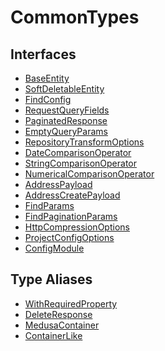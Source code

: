 
# CommonTypes

## Interfaces

- [BaseEntity](CommonTypes/interfaces/types.CommonTypes.BaseEntity.mdx)
- [SoftDeletableEntity](CommonTypes/interfaces/types.CommonTypes.SoftDeletableEntity.mdx)
- [FindConfig](CommonTypes/interfaces/types.CommonTypes.FindConfig.mdx)
- [RequestQueryFields](CommonTypes/interfaces/types.CommonTypes.RequestQueryFields.mdx)
- [PaginatedResponse](CommonTypes/interfaces/types.CommonTypes.PaginatedResponse.mdx)
- [EmptyQueryParams](CommonTypes/interfaces/types.CommonTypes.EmptyQueryParams.mdx)
- [RepositoryTransformOptions](CommonTypes/interfaces/types.CommonTypes.RepositoryTransformOptions.mdx)
- [DateComparisonOperator](CommonTypes/interfaces/types.CommonTypes.DateComparisonOperator.mdx)
- [StringComparisonOperator](CommonTypes/interfaces/types.CommonTypes.StringComparisonOperator.mdx)
- [NumericalComparisonOperator](CommonTypes/interfaces/types.CommonTypes.NumericalComparisonOperator.mdx)
- [AddressPayload](CommonTypes/interfaces/types.CommonTypes.AddressPayload.mdx)
- [AddressCreatePayload](CommonTypes/interfaces/types.CommonTypes.AddressCreatePayload.mdx)
- [FindParams](CommonTypes/interfaces/types.CommonTypes.FindParams.mdx)
- [FindPaginationParams](CommonTypes/interfaces/types.CommonTypes.FindPaginationParams.mdx)
- [HttpCompressionOptions](CommonTypes/interfaces/types.CommonTypes.HttpCompressionOptions.mdx)
- [ProjectConfigOptions](CommonTypes/interfaces/types.CommonTypes.ProjectConfigOptions.mdx)
- [ConfigModule](CommonTypes/interfaces/types.CommonTypes.ConfigModule.mdx)

## Type Aliases

- [WithRequiredProperty](CommonTypes/types/types.CommonTypes.WithRequiredProperty.mdx)
- [DeleteResponse](CommonTypes/types/types.CommonTypes.DeleteResponse.mdx)
- [MedusaContainer](CommonTypes/types/types.CommonTypes.MedusaContainer.mdx)
- [ContainerLike](CommonTypes/types/types.CommonTypes.ContainerLike.mdx)
